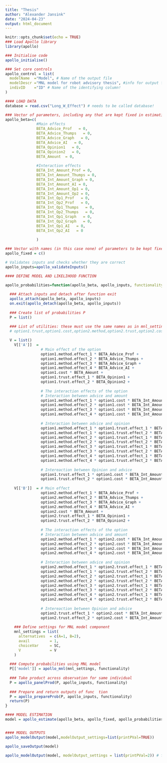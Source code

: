 ---
title: "Thesis"
author: "Alexander Jansink"
date: "2024-04-23"
output: html_document
---

```{r setup, include=FALSE}
knitr::opts_chunk$set(echo = TRUE)
### Load Apollo library
library(apollo)

### Initialise code
apollo_initialise()

### Set core controls
apollo_control = list(
  modelName  ="Model", # Name of the output file
  modelDescr ="MNL model for robot advisory thesis", #info for output file
  indivID    ="ID" # Name of the identifying column! 
)
```


```{r}
#### LOAD DATA
database = read.csv("Long_W_Effect") # needs to be called database!
```

```{r}
### Vector of parameters, including any that are kept fixed in estimation
apollo_beta=c(
              #Main effects
              BETA_Advice_Prof   = 0,
              BETA_Advice_Thumps   = 0,
              BETA_Advice_Graph   = 0,
              BETA_Advice_AI   = 0,
              BETA_Opinion1   = 0,
              BETA_Opinion2   = 0,
              BETA_Amount  = 0,
              
              #Interaction effects
              BETA_Int_Amount_Prof = 0,
              BETA_Int_Amount_Thumps = 0,
              BETA_Int_Amount_Graph = 0,
              BETA_Int_Amount_AI = 0,
              BETA_Int_Amount_Op1 = 0,
              BETA_Int_Amount_Op2 = 0,
              BETA_Int_Op1_Prof   = 0,
              BETA_Int_Op2_Prof   = 0,
              BETA_Int_Op1_Thumps   = 0,
              BETA_Int_Op2_Thumps   = 0,
              BETA_Int_Op1_Graph   = 0,
              BETA_Int_Op2_Graph   = 0,
              BETA_Int_Op1_AI   = 0,
              BETA_Int_Op2_AI   = 0
              
              )

### Vector with names (in this case none) of parameters to be kept fixed at their starting value in apollo_beta
apollo_fixed = c()

# Validates inputs and checks whether they are correct
apollo_inputs=apollo_validateInputs()

```

```{r}
#### DEFINE MODEL AND LIKELIHOOD FUNCTION 

apollo_probabilities=function(apollo_beta, apollo_inputs, functionality="estimate"){
  
  ### Attach inputs and detach after function exit
  apollo_attach(apollo_beta, apollo_inputs)
  on.exit(apollo_detach(apollo_beta, apollo_inputs))
  
  ### Create list of probabilities P
  P = list()
  
  ### List of utilities: these must use the same names as in mnl_settings, order is irrelevant
  # option1.trust,option1.cost,option2.method,option2.trust,option2.cost

  V = list()
    V[['A']]  = 
                # Main effect of the option
                option1.method.effect_1 * BETA_Advice_Prof +
                option1.method.effect_2 * BETA_Advice_Thumps +
                option1.method.effect_3 * BETA_Advice_Graph +
                option1.method.effect_4 * BETA_Advice_AI +
                option1.cost * BETA_Amount +
                option1.trust.effect_1 * BETA_Opinion1 +
                option1.trust.effect_2 * BETA_Opinion2 +
                
                # The interaction effects of the option
                # Interaction between advice and amount
                option1.method.effect_1 * option1.cost * BETA_Int_Amount_Prof +
                option1.method.effect_2 * option1.cost * BETA_Int_Amount_Thumps +
                option1.method.effect_3 * option1.cost * BETA_Int_Amount_Graph +
                option1.method.effect_4 * option1.cost * BETA_Int_Amount_AI +
                
                # Interaction between advice and opinion
                option1.method.effect_1 * option1.trust.effect_1 * BETA_Int_Op1_Prof+
                option1.method.effect_1 * option1.trust.effect_2 * BETA_Int_Op2_Prof+
                option1.method.effect_2 * option1.trust.effect_1 * BETA_Int_Op1_Thumps+
                option1.method.effect_2 * option1.trust.effect_2 * BETA_Int_Op2_Thumps+
                option1.method.effect_3 * option1.trust.effect_1 * BETA_Int_Op1_Graph+
                option1.method.effect_3 * option1.trust.effect_2 * BETA_Int_Op2_Graph+
                option1.method.effect_4 * option1.trust.effect_1 * BETA_Int_Op1_AI+
                option1.method.effect_4 * option1.trust.effect_2 * BETA_Int_Op2_AI+
      
                # Intereaction between Opinion and advice
                option1.trust.effect_1 * option1.cost * BETA_Int_Amount_Op1+
                option1.trust.effect_2 * option1.cost * BETA_Int_Amount_Op2
    
    V[['B']]  = # Main effect
                option2.method.effect_1 * BETA_Advice_Prof +
                option2.method.effect_2 * BETA_Advice_Thumps +
                option2.method.effect_3 * BETA_Advice_Graph +
                option2.method.effect_4 * BETA_Advice_AI +
                option2.cost * BETA_Amount +
                option2.trust.effect_1 * BETA_Opinion1 +
                option2.trust.effect_2 * BETA_Opinion2 +
      
                # The interaction effects of the option
                # Interaction between advice and amount
                option2.method.effect_1 * option2.cost * BETA_Int_Amount_Prof +
                option2.method.effect_2 * option2.cost * BETA_Int_Amount_Thumps +
                option2.method.effect_3 * option2.cost * BETA_Int_Amount_Graph +
                option2.method.effect_4 * option2.cost * BETA_Int_Amount_AI +
                
                # Interaction between advice and opinion
                option2.method.effect_1 * option2.trust.effect_1 * BETA_Int_Op1_Prof+
                option2.method.effect_1 * option2.trust.effect_2 * BETA_Int_Op2_Prof+
                option2.method.effect_2 * option2.trust.effect_1 * BETA_Int_Op1_Thumps+
                option2.method.effect_2 * option2.trust.effect_2 * BETA_Int_Op2_Thumps+
                option2.method.effect_3 * option2.trust.effect_1 * BETA_Int_Op1_Graph+
                option2.method.effect_3 * option2.trust.effect_2 * BETA_Int_Op2_Graph+
                option2.method.effect_4 * option2.trust.effect_1 * BETA_Int_Op1_AI+
                option2.method.effect_4 * option2.trust.effect_2 * BETA_Int_Op2_AI+
      
                # Intereaction between Opinion and advice
                option2.trust.effect_1 * option2.cost * BETA_Int_Amount_Op1+
                option2.trust.effect_2 * option2.cost * BETA_Int_Amount_Op2
    
    ### Define settings for MNL model component
    mnl_settings = list(
      alternatives  = c(A=1, B=2), 
      avail         = 1,
      choiceVar     = SC,
      V             = V
    )
  
  ### Compute probabilities using MNL model
  P[['model']] = apollo_mnl(mnl_settings, functionality)
  
  ### Take product across observation for same individual
  P = apollo_panelProd(P, apollo_inputs, functionality)
  
  ### Prepare and return outputs of func  tion
  P = apollo_prepareProb(P, apollo_inputs, functionality)
  return(P)
}
```

```{r}
#### MODEL ESTIMATION 
model = apollo_estimate(apollo_beta, apollo_fixed, apollo_probabilities, apollo_inputs)


#### MODEL OUTPUTS
apollo_modelOutput(model,modelOutput_settings=list(printPVal=TRUE))

apollo_saveOutput(model)

```

```{r}
apollo_modelOutput(model, modelOutput_settings = list(printPVal=2)) # for two sided t-test

```

